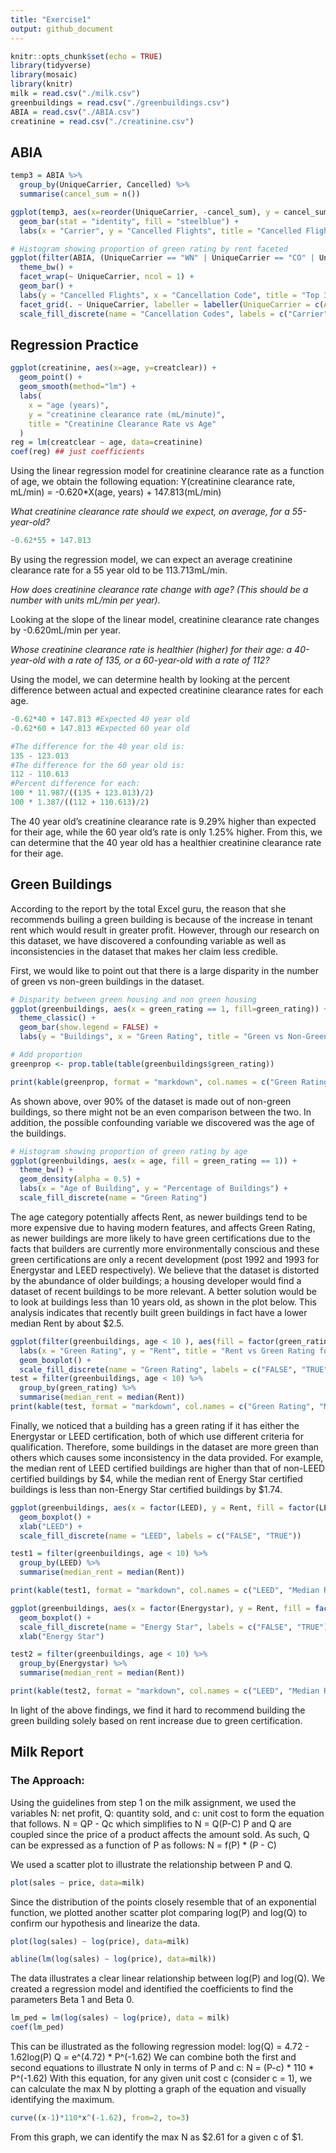```yaml
---
title: "Exercise1"
output: github_document
---
```


```r
knitr::opts_chunk$set(echo = TRUE)
library(tidyverse)
library(mosaic)
library(knitr)
milk = read.csv("./milk.csv")
greenbuildings = read.csv("./greenbuildings.csv")
ABIA = read.csv("./ABIA.csv")
creatinine = read.csv("./creatinine.csv")
```

## ABIA

```r
temp3 = ABIA %>%
  group_by(UniqueCarrier, Cancelled) %>%
  summarise(cancel_sum = n())

ggplot(temp3, aes(x=reorder(UniqueCarrier, -cancel_sum), y = cancel_sum)) +
  geom_bar(stat = "identity", fill = "steelblue") +
  labs(x = "Carrier", y = "Cancelled Flights", title = "Cancelled Flights by Carrier")

# Histogram showing proportion of green rating by rent faceted
ggplot(filter(ABIA, (UniqueCarrier == "WN" | UniqueCarrier == "CO" | UniqueCarrier == "AA") & CancellationCode != ""), aes(x = factor(CancellationCode), fill = factor(CancellationCode))) +
  theme_bw() +
  facet_wrap(~ UniqueCarrier, ncol = 1) +
  geom_bar() +
  labs(y = "Cancelled Flights", x = "Cancellation Code", title = "Top 3 Carriers in terms of Cancellations") +
  facet_grid(. ~ UniqueCarrier, labeller = labeller(UniqueCarrier = c(AA = "American Airlines", CO = "Continental Airlines", WN = "Southwest Airlines"))) +
  scale_fill_discrete(name = "Cancellation Codes", labels = c("Carrier", "Weather", "NAS"))
```

## Regression Practice

```r
ggplot(creatinine, aes(x=age, y=creatclear)) + 
  geom_point() +
  geom_smooth(method="lm") + 
  labs(
    x = "age (years)",
    y = "creatinine clearance rate (mL/minute)",
    title = "Creatinine Clearance Rate vs Age"
  )
reg = lm(creatclear ~ age, data=creatinine)
coef(reg) ## just coefficients

```
Using the linear regression model for creatinine clearance rate as a function of age, we obtain the following equation: 
Y(creatinine clearance rate, mL/min) = -0.620*X(age, years) + 147.813(mL/min)

*What creatinine clearance rate should we expect, on average, for a 55-year-old?*
```r
-0.62*55 + 147.813
```
By using the regression model, we can expect an average creatinine clearance rate for a 55 year old to be 113.713mL/min. 

*How does creatinine clearance rate change with age? (This should be a number with units mL/min per year).*

Looking at the slope of the linear model, creatinine clearance rate changes by -0.620mL/min per year.

*Whose creatinine clearance rate is healthier (higher) for their age: a 40-year-old with a rate of 135, or a 60-year-old with a rate of 112?*

Using the model, we can determine health by looking at the percent difference between actual and expected creatinine clearance rates for each age. 
```r
-0.62*40 + 147.813 #Expected 40 year old
-0.62*60 + 147.813 #Expected 60 year old
```
```r
#The difference for the 40 year old is:
135 - 123.013
#The difference for the 60 year old is:
112 - 110.613
#Percent difference for each:
100 * 11.987/((135 + 123.013)/2)
100 * 1.387/((112 + 110.613)/2) 

```
The 40 year old's creatinine clearance rate is 9.29% higher than expected for their age, while the 60 year old's rate is only 1.25% higher. From this, we can determine that the 40 year old has a healthier creatinine clearance rate for their age. 

## Green Buildings

According to the report by the total Excel guru, the reason that she recommends builing a green building is because of the increase in tenant rent which would result in greater profit. However, through our research on this dataset, we have discovered a confounding variable as well as inconsistencies in the dataset that makes her claim less credible.

First, we would like to point out that there is a large disparity in the number of green vs non-green buildings in the dataset.

```r
# Disparity between green housing and non green housing
ggplot(greenbuildings, aes(x = green_rating == 1, fill=green_rating)) +
  theme_classic() +
  geom_bar(show.legend = FALSE) +
  labs(y = "Buildings", x = "Green Rating", title = "Green vs Non-Green Housing")

# Add proportion
greenprop <- prop.table(table(greenbuildings$green_rating))

print(kable(greenprop, format = "markdown", col.names = c("Green Rating", "Frequency")))
```

As shown above, over 90% of the dataset is made out of non-green buildings, so there might not be an even comparison between the two. In addition, the possible confounding variable we discovered was the age of the buildings.

```r
# Histogram showing proportion of green rating by age
ggplot(greenbuildings, aes(x = age, fill = green_rating == 1)) +
  theme_bw() +
  geom_density(alpha = 0.5) +
  labs(x = "Age of Building", y = "Percentage of Buildings") +
  scale_fill_discrete(name = "Green Rating")
```

The age category potentially affects Rent, as newer buildings tend to be more expensive due to having modern features, and affects Green Rating, as newer buildings are more likely to have green certifications due to the facts that builders are currently more environmentally conscious and these green certifications are only a recent development (post 1992 and 1993 for Energystar and LEED respectively). We believe that the dataset is distorted by the abundance of older buildings; a housing developer would find a dataset of recent buildings to be more relevant. A better solution would be to look at buildings less than 10 years old, as shown in the plot below. This analysis indicates that recently built green buildings in fact have a lower median Rent by about $2.5.

```r
ggplot(filter(greenbuildings, age < 10 ), aes(fill = factor(green_rating), x = factor(green_rating), y = Rent)) +
  labs(x = "Green Rating", y = "Rent", title = "Rent vs Green Rating for Buildings < 10 Years")+
  geom_boxplot() +
  scale_fill_discrete(name = "Green Rating", labels = c("FALSE", "TRUE"))
test = filter(greenbuildings, age < 10) %>%
  group_by(green_rating) %>%
  summarise(median_rent = median(Rent))
print(kable(test, format = "markdown", col.names = c("Green Rating", "Median Rent")))
```

Finally, we noticed that a building has a green rating if it has either the Energystar or LEED certification, both of which use different criteria for qualification. Therefore, some buildings in the dataset are more green than others which causes some inconsistency in the data provided. For example, the median rent of LEED certified buildings are higher than that of non-LEED certified buildings by \$4, while the median rent of Energy Star certified buildings is less than non-Energy Star certified buildings by \$1.74.

```r
ggplot(greenbuildings, aes(x = factor(LEED), y = Rent, fill = factor(LEED))) +
  geom_boxplot() +
  xlab("LEED") +
  scale_fill_discrete(name = "LEED", labels = c("FALSE", "TRUE"))

test1 = filter(greenbuildings, age < 10) %>%
  group_by(LEED) %>%
  summarise(median_rent = median(Rent))

print(kable(test1, format = "markdown", col.names = c("LEED", "Median Rent")))

ggplot(greenbuildings, aes(x = factor(Energystar), y = Rent, fill = factor(Energystar))) +
  geom_boxplot() +
  scale_fill_discrete(name = "Energy Star", labels = c("FALSE", "TRUE")) +
  xlab("Energy Star")

test2 = filter(greenbuildings, age < 10) %>%
  group_by(Energystar) %>%
  summarise(median_rent = median(Rent))

print(kable(test2, format = "markdown", col.names = c("LEED", "Median Rent")))
```

In light of the above findings, we find it hard to recommend building the green building solely based on rent increase due to green certification.

## Milk Report
### The Approach: 

Using the guidelines from step 1 on the milk assignment, we used the variables N: net profit, Q: quantity sold, and c: unit cost to form the equation that follows.
N = QP - Qc
which simplifies to 
N = Q(P-C)
P and Q are coupled since the price of a product affects the amount sold. As such, Q can be expressed as a function of P as follows:
N = f(P) * (P - C)

We used a scatter plot to illustrate the relationship between P and Q. 
```r
plot(sales ~ price, data=milk)
```

Since the distribution of the points closely resemble that of an exponential function, we plotted another scatter plot comparing log(P) and log(Q) to confirm our hypothesis and linearize the data.
```r
plot(log(sales) ~ log(price), data=milk)

abline(lm(log(sales) ~ log(price), data=milk))
```

The data illustrates a clear linear relationship between log(P) and log(Q). We created a regression model and identified the coefficients to find the parameters Beta 1 and Beta 0. 
```r
lm_ped = lm(log(sales) ~ log(price), data = milk)
coef(lm_ped)
```
This can be illustrated as the following regression model:
log(Q) = 4.72 - 1.62log(P)
Q = e^(4.72) * P^(-1.62)
We can combine both the first and second equations to illustrate N only in terms of P and c:
N = (P-c) * 110 * P^(-1.62)
With this equation, for any given unit cost c (consider c = 1), we can calculate the max N by plotting a graph of the equation and visually identifying the maximum.
```r
curve((x-1)*110*x^(-1.62), from=2, to=3)
```

From this graph, we can identify the max N as $2.61 for a given c of \$1.